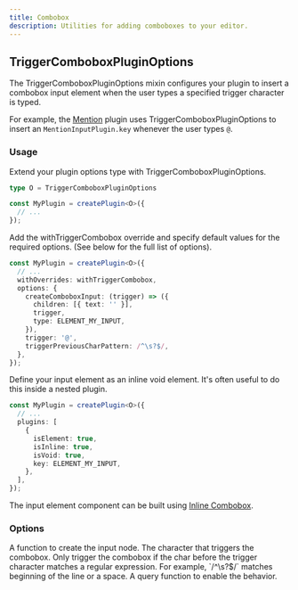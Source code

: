 ```yaml
---
title: Combobox
description: Utilities for adding comboboxes to your editor.
---
```


## TriggerComboboxPluginOptions

The TriggerComboboxPluginOptions mixin configures your plugin to insert a combobox input element when the user types a specified trigger character is typed.

For example, the [Mention](/docs/mention) plugin uses TriggerComboboxPluginOptions to insert an `MentionInputPlugin.key` whenever the user types `@`.

### Usage

<Steps>

<Step>
Extend your plugin options type with TriggerComboboxPluginOptions.

```ts
type O = TriggerComboboxPluginOptions

const MyPlugin = createPlugin<O>({
  // ...
});
```
</Step>

<Step>
Add the withTriggerCombobox override and specify default values for the required options. (See below for the full list of options).

```ts
const MyPlugin = createPlugin<O>({
  // ...
  withOverrides: withTriggerCombobox,
  options: {
    createComboboxInput: (trigger) => ({
      children: [{ text: '' }],
      trigger,
      type: ELEMENT_MY_INPUT,
    }),
    trigger: '@',
    triggerPreviousCharPattern: /^\s?$/,
  },
});
```
</Step>

<Step>
Define your input element as an inline void element. It's often useful to do this inside a nested plugin.

```ts
const MyPlugin = createPlugin<O>({
  // ...
  plugins: [
    {
      isElement: true,
      isInline: true,
      isVoid: true,
      key: ELEMENT_MY_INPUT,
    },
  ],
});
```

The input element component can be built using [Inline Combobox](/docs/components/inline-combobox). 
</Step>

</Steps>

### Options

<APIOptions>

<APIItem name="createComboboxInput" type="(trigger: string) => TElement">
  A function to create the input node.
</APIItem>

<APIItem name="trigger" type="string">
  The character that triggers the combobox.
</APIItem>

<APIItem name="triggerPreviousCharPattern" type="RegExp">
  Only trigger the combobox if the char before the trigger character matches a regular expression. For example, `/^\s?$/` matches beginning of the line or a space.
</APIItem>

<APIItem name="triggerQuery" type="(editor: PlateEditor) => boolean" optional>
  A query function to enable the behavior.
</APIItem>

</APIOptions>
